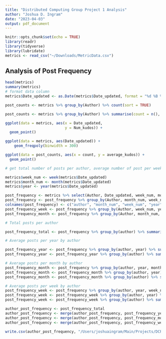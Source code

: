 ```yaml
---
title: "Distributed Computing Group Project 1 Analysis"
author: "Joshua D. Ingram"
date: "2023-04-03"
output: pdf_document
---
```


```r
knitr::opts_chunk$set(echo = TRUE)
library(readr)
library(tidyverse)
library(lubridate)
metrics <- read_csv("~/Downloads/MetricData.csv")
```

## Analysis of Post Frequency

```r
head(metrics)
summary(metrics)
# format data column
metrics$Date_updated <- as.Date(metrics$Date_updated, format = "%d %B %Y")

post_counts <- metrics %>% group_by(Author) %>% count(sort = TRUE)

post_counts <- metrics %>% group_by(Author) %>% summarise(count = n(), average_kudos = mean(Num_kudos))
```

```r
ggplot(data = metrics, aes(x = Date_updated, 
                           y = Num_kudos)) + 
  geom_point()

ggplot(data = metrics, aes(Date_updated)) +
    geom_freqpoly(binwidth = 300)
```

```r
ggplot(data = post_counts, aes(x = count, y = average_kudos)) + 
  geom_point()
```

```r
# get total number of posts per author, average number of post per week per author, number of posts in current month/year

metrics$week_num <- week(metrics$Date_updated)
metrics$month_num <- month(metrics$Date_updated)
metrics$year <- year(metrics$Date_updated)

post_frequency <- metrics %>% select(Author, Date_updated, week_num, month_num, year)
post_frequency <- post_frequency %>% group_by(Author, month_num, week_num, year) %>% count() %>% ungroup()
colnames(post_frequency) <- c("author", "month_num", "week_num", "year", "count")
post_frequency_week <- post_frequency %>% group_by(Author, week_num, year) %>% summarise(avg_week = mean(n))
post_frequency_month <- post_frequency %>% group_by(Author, month_num, year) %>% summarise(avg_month = mean(n))

# Total posts per author

post_frequency_total <- post_frequency %>% group_by(author) %>% summarise(total_posts = sum(count))

# Average posts per year by author

post_frequency_year <- post_frequency %>% group_by(author, year) %>% summarise(sum_year = n())
post_frequency_year <- post_frequency_year %>% group_by(author) %>% summarise(avg_posts_year = mean(sum_year))

# Average posts per month by author
post_frequency_month <- post_frequency %>% group_by(author, year, month_num) %>% summarise(sum_month = n())
post_frequency_month <- post_frequency_month %>% group_by(author, year) %>% summarise(month_year_mean = mean(sum_month))
post_frequency_month <- post_frequency_month %>% group_by(author) %>% summarise(avg_post_month = mean(month_year_mean))

# Average posts per week by author
post_frequency_week <- post_frequency %>% group_by(author, year, week_num) %>% summarise(sum_week = n())
post_frequency_week <- post_frequency_week %>% group_by(author, year) %>% summarise(week_year_mean = mean(sum_week))
post_frequency_week <- post_frequency_week %>% group_by(author) %>% summarise(avg_post_week = mean(week_year_mean))

```

```r
author_post_frequency <- post_frequency_total
author_post_frequency <- merge(author_post_frequency, post_frequency_year, by = "author")
author_post_frequency <- merge(author_post_frequency, post_frequency_month, by = "author")
author_post_frequency <- merge(author_post_frequency, post_frequency_week, by = "author")
```

```r
write.csv(author_post_frequency, "/Users/joshuaingram/Main/Projects/DCP1/statistical_analysis/author_post_frequency.csv")
```

